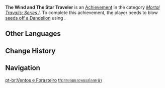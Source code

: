 {{Achievement Infobox
|title        = The Wind and The Star Traveler
|id           = 80001
|order id     = 0001
|category     = Mortal Travails: Series I
|description  = Blow [[Dandelion Seed|seeds off a Dandelion]] using [[Anemo]].
|requirements = 
|primogems    = 5
|tracking     = 
|topic        = 
}}
'''The Wind and The Star Traveler''' is an [[Achievement]] in the category ''[[Mortal Travails: Series I]]''. To complete this achievement, the player needs to blow [[Dandelion Seed|seeds off a Dandelion]] using {{Anemo}}.
<!--
==Trivia==

==Video Guides==
{{EVT
|video1   = 
|caption1 = 
}}
-->
==Other Languages==
{{Other Languages
|en      = The Wind and The Star Traveler
|zhs     = 风与异乡人
|zhs_rm  = Fēng Yǔ Yìxiāng Rén
|zht     = 風與異鄉人
|zht_rm  = Fēng Yǔ Yìxiāng Rén
|zh_tl   = The Wind and the Outlander
|ja      = 風と異邦人
|ja_rm   = Kaze to Ihoujin
|ja_tl   = The Wind and the Outlander
|ko      = 바람과 이방인
|ko_rm   = 
|ko_tl   = 
|es      = El viento y el viajero estelar
|es_tl   = 
|fr      = Le Vent et les Enfants des étoiles
|fr_tl   = The Wind and the Children of the Stars
|ru      = Путешественник и ветер
|ru_tl   = 
|th      = สายลมและคนแปลกหน้า
|th_rm   = 
|th_tl   = 
|vi      = Gió và Lữ Khách Phương Xa
|vi_tl   = 
|de      = Der Wind und der Fremde
|de_tl   = The Wind And The Foreigner
|id      = Angin dan Sang Pengembara
|id_tl   = Wind and The Traveler
|pt      = Ventos e Forasteiro
|pt_tl   = 
}}

==Change History==
{{Change History|1.0}}
<!--
==References==
{{Reflist}}
-->
==Navigation==
{{Achievement Navbox|Mortal Travails: Series I}}
[[pt-br:Ventos e Forasteiro]]
[[th:สายลมและคนแปลกหน้า]]